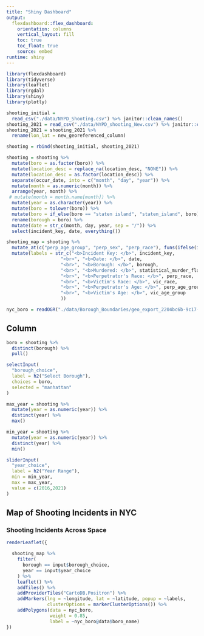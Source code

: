 ```yaml
---
title: "Shiny Dashboard"
output: 
  flexdashboard::flex_dashboard:
    orientation: columns
    vertical_layout: fill
    toc: true
    toc_float: true
    source: embed
runtime: shiny
---
```


```r
library(flexdashboard)
library(tidyverse)
library(leaflet)
library(rgdal)
library(shiny)
library(plotly)
```

```r
shooting_initial = 
  read_csv("./data/NYPD_Shooting.csv") %>% janitor::clean_names()
shooting_2021 = read_csv("./data/NYPD_shooting_New.csv") %>% janitor::clean_names()
shooting_2021 = shooting_2021 %>% 
  rename(lon_lat = new_georeferenced_column)

shooting = rbind(shooting_initial, shooting_2021)

shooting = shooting %>% 
  mutate(boro = as.factor(boro)) %>%
  mutate(location_desc = replace_na(location_desc, "NONE")) %>%
  mutate(location_desc = as.factor(location_desc)) %>%
  separate(occur_date, into = c("month", "day", "year")) %>% 
  mutate(month = as.numeric(month)) %>% 
  arrange(year, month) %>% 
 # mutate(month = month.name[month]) %>% 
  mutate(year = as.character(year)) %>% 
  mutate(boro = tolower(boro)) %>% 
  mutate(boro = if_else(boro == "staten island", "staten_island", boro)) %>% 
  rename(borough = boro) %>% 
  mutate(date = str_c(month, day, year, sep = "/")) %>% 
  select(incident_key, date, everything())

shooting_map = shooting %>% 
  mutate_at(c("perp_age_group", "perp_sex", "perp_race"), funs(ifelse(is.na(.), "unknown", .))) %>% 
  mutate(labels = str_c("<b>Incident Key: </b>", incident_key, 
                    "<br>", "<b>Date: </b>", date,
                    "<br>", "<b>Borough: </b>", borough,
                    "<br>", "<b>Murdered: </b>", statistical_murder_flag,
                    "<br>", "<b>Perpetrator's Race: </b>", perp_race,
                    "<br>", "<b>Victim's Race: </b>", vic_race,
                    "<br>", "<b>Perpetrator's Age: </b>", perp_age_group,
                    "<br>", "<b>Victim's Age: </b>", vic_age_group
                    ))

nyc_boro = readOGR("./data/Borough_Boundaries/geo_export_2204bc6b-9c17-46ed-8a67-7245a1e15877.shp", layer = "geo_export_2204bc6b-9c17-46ed-8a67-7245a1e15877")
```  


Column {.sidebar}
-----------------------------------------------------------------------

```r
boro = shooting %>% 
  distinct(borough) %>% 
  pull()

selectInput(
  "borough_choice",
  label = h2("Select Borough"),
  choices = boro,
  selected = "manhattan"
)

max_year = shooting %>% 
  mutate(year = as.numeric(year)) %>% 
  distinct(year) %>% 
  max()

min_year = shooting %>% 
  mutate(year = as.numeric(year)) %>% 
  distinct(year) %>% 
  min()

sliderInput(
  "year_choice",
  label = h2("Year Range"),
  min = min_year,
  max = max_year,
  value = c(2016,2021)
)

```


Map of Shooting Incidents in NYC {data-width=650}
-----------------------------------------------------------------------

### Shooting Incidents Across Space

```r

renderLeaflet({

  shooting_map %>% 
    filter(
      borough == input$borough_choice,
      year == input$year_choice
    ) %>% 
    leaflet() %>% 
    addTiles() %>% 
    addProviderTiles("CartoDB.Positron") %>% 
    addMarkers(lng = ~longitude, lat = ~latitude, popup = ~labels,
               clusterOptions = markerClusterOptions()) %>% 
    addPolygons(data = nyc_boro,
                weight = 0.85,
                label = ~nyc_boro@data$boro_name)
})
```




